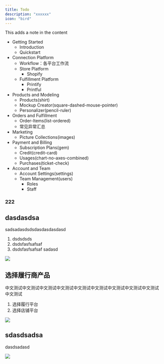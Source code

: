 ```yaml
---
title: Todo
description: "xxxxxx"
icon: "bird"
---
```


<Note>This adds a note in the content</Note>
* Getting Started
    * Introduction
    * Quickstart
* Connection Platform
    * Workflow：各平台工作流
    * Store Platform
        * Shopify
    * Fulfillment Platform
        * Printify
        * Printful
* Products and Modeling
    * Products(shirt)
    * Mockup Creator(square-dashed-mouse-pointer)
    * Personalizer(pencil-ruler)
* Orders and Fulfillment
    * Order-Items(list-ordered)
    * 常见异常汇总
* Marketing
    * Picture Collections(images)
* Payment and Billing
    * Subscription Plans(gem)
    * Credit(credit-card)
    * Usages(chart-no-axes-combined)
    * Purchases(ticket-check)
* Account and Team
    * Account Settings(settings)
    * Team Management(users)
        * Roles
        * Staff

### 222

## dasdasdsa
sadsadasdsdsdasdasdasdasd
1. dsdsdsds
2. dsdsfasfsafsaf
3. dsdsfasfsafsaf sadasd
<Frame caption="xxxxx">
  <img src="/images/get-started/PixPin_2025-04-26_20-29-19.png" />
</Frame>

## 选择履行商产品
中文测试中文测试中文测试中文测试中文测试中文测试中文测试中文测试中文测试中文测试
1. 选择履行平台
2. 选择店铺平台
<Frame caption="选择履行商产品">
  <img src="/images/get-started/PixPin_2025-04-26_20-55-26.png" />
</Frame>

## sdasdsadsa
dasdsadasd
<Frame>
  <img src="/images/get-started/PixPin_2025-04-26_20-36-17.gif" />
</Frame>
